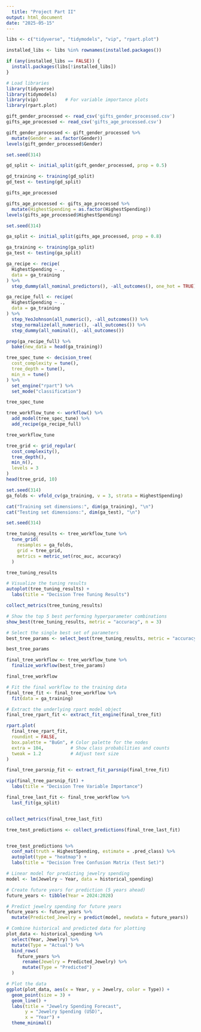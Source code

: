 ---
  title: "Project Part II"
output: html_document
date: "2025-05-15"
---

```{r}
libs <- c("tidyverse", "tidymodels", "vip", "rpart.plot")

installed_libs <- libs %in% rownames(installed.packages())

if (any(installed_libs == FALSE)) {
  install.packages(libs[!installed_libs])
}

# Load libraries
library(tidyverse)
library(tidymodels)
library(vip)          # For variable importance plots
library(rpart.plot)
```

```{r}
gift_gender_processed <- read_csv('gifts_gender_processed.csv')
gifts_age_processed <- read_csv('gifts_age_processed.csv')
```

```{r}
gift_gender_processed <- gift_gender_processed %>% 
  mutate(Gender = as.factor(Gender))
levels(gift_gender_processed$Gender)

```

```{r}
set.seed(314)

gd_split <- initial_split(gift_gender_processed, prop = 0.5)

gd_training <- training(gd_split)
gd_test <- testing(gd_split)
```

```{r}
gifts_age_processed
```

```{r}
gifts_age_processed <- gifts_age_processed %>% 
  mutate(HighestSpending = as.factor(HighestSpending))
levels(gifts_age_processed$HighestSpending)
```

```{r}
set.seed(314)

ga_split <- initial_split(gifts_age_processed, prop = 0.8)

ga_training <- training(ga_split)
ga_test <- testing(ga_split)
```

```{r}
ga_recipe <- recipe(
  HighestSpending ~ .,
  data = ga_training
) %>%
  step_dummy(all_nominal_predictors(), -all_outcomes(), one_hot = TRUE)

ga_recipe_full <- recipe(
  HighestSpending ~ .,
  data = ga_training
) %>%
  step_YeoJohnson(all_numeric(), -all_outcomes()) %>%
  step_normalize(all_numeric(), -all_outcomes()) %>%
  step_dummy(all_nominal(), -all_outcomes())
```

```{r}
prep(ga_recipe_full) %>%
  bake(new_data = head(ga_training))
```

```{r}
tree_spec_tune <- decision_tree(
  cost_complexity = tune(),
  tree_depth = tune(),
  min_n = tune()
) %>%
  set_engine("rpart") %>%
  set_mode("classification")

tree_spec_tune
```

```{r}
tree_workflow_tune <- workflow() %>%
  add_model(tree_spec_tune) %>%
  add_recipe(ga_recipe_full) 

tree_workflow_tune
```

```{r}
tree_grid <- grid_regular(
  cost_complexity(),
  tree_depth(),
  min_n(),
  levels = 3
)
head(tree_grid, 10)
```

```{r}
set.seed(314)
ga_folds <- vfold_cv(ga_training, v = 3, strata = HighestSpending)

cat("Training set dimensions:", dim(ga_training), "\n")
cat("Testing set dimensions:", dim(ga_test), "\n")
```

```{r}
set.seed(314)

tree_tuning_results <- tree_workflow_tune %>%
  tune_grid(
    resamples = ga_folds,
    grid = tree_grid,
    metrics = metric_set(roc_auc, accuracy)
  )

tree_tuning_results
```

```{r}
# Visualize the tuning results
autoplot(tree_tuning_results) +
  labs(title = "Decision Tree Tuning Results")
```

```{r}
collect_metrics(tree_tuning_results)
```

```{r}
# Show the top 5 best performing hyperparameter combinations
show_best(tree_tuning_results, metric = "accuracy", n = 3)
```

```{r}
# Select the single best set of parameters
best_tree_params <- select_best(tree_tuning_results, metric = "accuracy")

best_tree_params
```

```{r}
final_tree_workflow <- tree_workflow_tune %>%
  finalize_workflow(best_tree_params)

final_tree_workflow
```

```{r}
# Fit the final workflow to the training data
final_tree_fit <- final_tree_workflow %>%
  fit(data = ga_training)

# Extract the underlying rpart model object
final_tree_rpart_fit <- extract_fit_engine(final_tree_fit)
```

```{r}
rpart.plot(
  final_tree_rpart_fit,
  roundint = FALSE,
  box.palette = "BuGn", # Color palette for the nodes
  extra = 104,          # Show class probabilities and counts
  tweak = 1.2           # Adjust text size
)
```

```{r}
final_tree_parsnip_fit <- extract_fit_parsnip(final_tree_fit)

vip(final_tree_parsnip_fit) +
  labs(title = "Decision Tree Variable Importance")
```

```{r}
final_tree_last_fit <- final_tree_workflow %>%
  last_fit(ga_split)


collect_metrics(final_tree_last_fit)
```

```{r}
tree_test_predictions <- collect_predictions(final_tree_last_fit)


tree_test_predictions %>%
  conf_mat(truth = HighestSpending, estimate = .pred_class) %>%
  autoplot(type = "heatmap") +
  labs(title = "Decision Tree Confusion Matrix (Test Set)")
```

```{r jewelry-forecast, echo=TRUE, message=FALSE, warning=FALSE}
# Linear model for predicting jewelry spending
model <- lm(Jewelry ~ Year, data = historical_spending)

# Create future years for prediction (5 years ahead)
future_years <- tibble(Year = 2024:2028)

# Predict jewelry spending for future years
future_years <- future_years %>%
  mutate(Predicted_Jewelry = predict(model, newdata = future_years))

# Combine historical and predicted data for plotting
plot_data <- historical_spending %>%
  select(Year, Jewelry) %>%
  mutate(Type = "Actual") %>%
  bind_rows(
    future_years %>%
      rename(Jewelry = Predicted_Jewelry) %>%
      mutate(Type = "Predicted")
  )

# Plot the data
ggplot(plot_data, aes(x = Year, y = Jewelry, color = Type)) +
  geom_point(size = 3) +
  geom_line() +
  labs(title = "Jewelry Spending Forecast",
       y = "Jewelry Spending (USD)",
       x = "Year") +
  theme_minimal()
```
